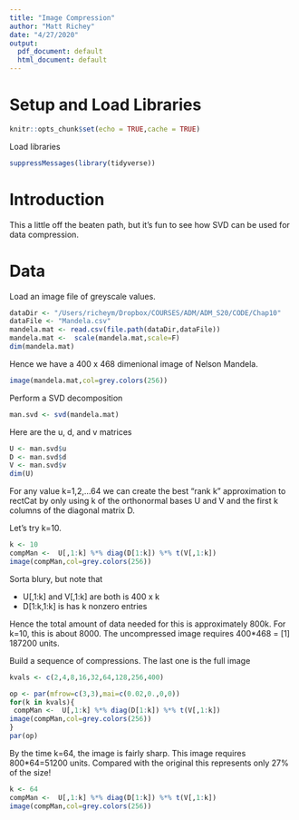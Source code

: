 ---
title: "Image Compression"
author: "Matt Richey"
date: "4/27/2020"
output:
  pdf_document: default
  html_document: default
---


# Setup and Load Libraries
```{r setup, include=FALSE}
knitr::opts_chunk$set(echo = TRUE,cache = TRUE)
```
Load libraries
```{r}
suppressMessages(library(tidyverse))
```

# Introduction
This a little off the beaten path, but it's fun to see how SVD  can be used for data compression.


# Data
Load an image file of greyscale  values.
```{r}
dataDir <- "/Users/richeym/Dropbox/COURSES/ADM/ADM_S20/CODE/Chap10"
dataFile <- "Mandela.csv"
mandela.mat <- read.csv(file.path(dataDir,dataFile))
mandela.mat <-  scale(mandela.mat,scale=F)
dim(mandela.mat)
```
Hence we have a 400 x 468 dimenional image of Nelson Mandela.

```{r}
image(mandela.mat,col=grey.colors(256))
```

Perform a SVD decomposition
```{r}
man.svd <- svd(mandela.mat)
```

Here are the u, d, and v matrices
```{r}
U <- man.svd$u
D <- man.svd$d
V <- man.svd$v
dim(U)
```



For any value k=1,2,...64 we can create the best "rank k" approximation to rectCat by only using k of the orthonormal bases U and V and the first k columns of the diagonal matrix D.


Let's try k=10. 
```{r}
k <- 10
compMan <-  U[,1:k] %*% diag(D[1:k]) %*% t(V[,1:k])
image(compMan,col=grey.colors(256))

```

Sorta blury, but note that

   * U[,1:k] and V[,1:k] are both is 400 x k
   * D[1:k,1:k] is has k nonzero entries
   
Hence the total amount of data needed for this is approximately 800k. For k=10, this is about 8000. The uncompressed image  requires 400*468 = [1] 187200 units.



Build a sequence of compressions. The last one is the full image
```{r}
kvals <- c(2,4,8,16,32,64,128,256,400)

op <- par(mfrow=c(3,3),mai=c(0.02,0.,0,0))
for(k in kvals){
 compMan <-  U[,1:k] %*% diag(D[1:k]) %*% t(V[,1:k])
image(compMan,col=grey.colors(256))
}
par(op)

```

By the time k=64, the image is fairly sharp. This image requires 800*64=51200 units. Compared with the original this represents only 27% of the size!


```{r}
k <- 64
compMan <-  U[,1:k] %*% diag(D[1:k]) %*% t(V[,1:k])
image(compMan,col=grey.colors(256))

```